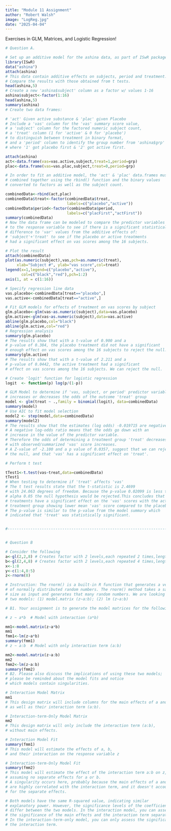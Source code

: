 ```yaml
---
title: "Module 11 Assignment"
author: "Robert Walsh"
image: "LogReg.jpg"
date: "2025-04-04"
---
```


Exercises in GLM, Matrices, and Logistic Regression!

```r
# Question A.

# Set up an additive model for the ashina data, as part of ISwR package
library(ISwR)
data("ashina")
attach(ashina)
# This data contain additive effects on subjects, period and treatment.
# Compare the results with those obtained from t tests. 
head(ashina,5)
# Create a new 'ashina$subject' column as a factor w/ values 1-16
ashina$subject<-factor(1:16)
head(ashina,5)
summary(ashina)
# Create two data frames:

# 'act' Given active substance & 'plac' given Placebo
# Include a 'vas' column for the 'vas' summary score value,
# a 'subject' column for the factored numeric subject count,
# a 'treat' column (1 for 'active' & 0 for 'placebo')
# to distinguish between treatment in binary format,
# and a 'period' column to identify the group number from 'ashina$grp'
# where '1' got placebo first & '2' got active first.

attach(ashina)
act<-data.frame(vas=vas.active,subject,treat=1,period=grp)
plac<-data.frame(vas=vas.plac,subject,treat=0,period=grp)

# In order to fit an additive model, the 'act' & 'plac' data.frames must be
# combined together using the rbind() function and the binary values
# converted to factors as well as the subject count.

combinedData<-rbind(act,plac)
combinedData$treat<-factor(combinedData$treat,
                           labels=c("placebo","active"))
combinedData$period<-factor(combinedData$period,
                           labels=c("placFirst","actFirst"))
summary(combinedData)
# Now the data frame can be modeled to compare the predictor variables 
# to the response variable to see if there is a significant statistical
# difference to 'var' values from the additive effects of:
# 'subject'+'treat' to see if the placebo or active treatments
# had a significant effect on vas scores among the 16 subjects.

# Plot the result
attach(combinedData)
plot(as.numeric(subject),vas,pch=as.numeric(treat),
     xlab="Subject #", ylab="vas score",col=treat)
legend(x=1,legend=c("placebo","active"),
       col=c("black","red"),pch=1:2)
axis(1, at = c(1:16))

# Specify regression line data
vas.placebo<-combinedData[treat=="placebo",]
vas.active<-combinedData[treat=="active",]

# Fit GLM models for effects of treatment on vas scores by subject
glm.placebo<-glm(vas~as.numeric(subject),data=vas.placebo)
glm.active<-glm(vas~as.numeric(subject),data=vas.active)
abline(glm.placebo,col="black")
abline(glm.active,col="red")
# Regression analysis
summary(glm.placebo)
# The results show that with a t-value of 0.900 and a 
# p-value of 0.384, the placebo treatment did not have a significant
# enough effect on vas scores among the 16 subjects to reject the null.
summary(glm.active)
# The results show that with a t-value of 2.211 and a 
# p-value of 0.0442, the active treatment had a significant
# effect on vas scores among the 16 subjects. We can reject the null.

# Create 'logit' function for logistic regression
logit  <- function(p) log(p/(1-p))

# GLM Model to determine if 'vas, subject, or period' predictor variables
# increases or decreases the odds of the outcome 'treat' group
model <- glm(treat ~ .,family = binomial(logit), data=combinedData)
summary(model)
# Use AIC to fit model selection
model2 <- step(model,data=combinedData)
summary(model2)
# The results show that the estimates (log odds) -0.019715 are negative for 'vas'
# A negative log-odds ratio means that the odds go down with an
# increase in the value of the predictor variable.
# Therefore the odds of determining a treatment group 'treat' decreases
# with observed/summarized 'vas' score increases. 
# A Z-value of -2.100 and a p value of 0.0357, suggest that we can reject
# the null, and that 'vas' has a significant effect on 'treat'.

# Perform t test

tTest1<-t.test(vas~treat,data=combinedData)
tTest1
# When testing to determine if 'treat' affects 'vas'
# The t test results state that the t-statistic is 2.4699
# with 24.063 degrees of freedom. Because the p-value 0.02099 is less than
# alpha 0.05 the null hypothesis would be rejected.This concludes that both
# treatments have a significant effect on the 'vas' scores with the active
# treatment group showing lower mean 'vas' score compared to the placebo group.
# The p-value is similar to the p-value from the model summary which
# indicated that 'treat' was statistically significant.


#---------------------------------------------------------------------------#


# Question B

# Consider the following
a<-gl(2,2,8) # Creates factor with 2 levels,each repeated 2 times,length 8
b<-gl(2,4,8) # Creates factor with 2 levels,each repeated 4 times,length 8
x<-1:8
y<-c(1:4,8:5)
z<-rnorm(8)

# Instruction: The rnorm() is a built-in R function that generates a vector
# of normally distributed random numbers. The rnorm() method takes a sample
# size as input and generates that many random numbers. We are looking for
# two models: (1) model.matrix (z~a:b); (2) lm (z~a:b)

# B1. Your assignment is to generate the model matrices for the following models

# z ~ a*b  # Model with interaction (a*b)

mm1<-model.matrix(z~a*b)
mm1
fmm1<-lm(z~a*b)
summary(fmm1)
# z ~ a:b  # Model with only interaction term (a:b)

mm2<-model.matrix(z~a:b)
mm2
fmm2<-lm(z~a:b)
summary(fmm2)
# B2. Please also discuss the implications of using these two models;
# please be reminded about the model fits and notice
# which models contain singularities.

# Interaction Model Matrix
mm1
# This design matrix will include columns for the main effects of a and b,
# as well as their interaction term (a:b).

# Interaction-term-Only Model Matrix
mm2
# This design matrix will only include the interaction term (a:b),
# without main effects. 

# Interaction Model Fit
summary(fmm1)
# This model will estimate the effects of a, b,
# and their interaction on the response variable z

# Interaction-term-Only Model Fit
summary(fmm2)
# This model will estimate the effect of the interaction term a:b on z,
# assuming no separate effects for a or b.
# A singularity occurs here, probably because the main effects of a and b 
# are highly correlated with the interaction term, and it doesn't account 
# for the separate effects.

# Both models have the same R-squared value, indicating similar
# explanatory power. However, the significance levels of the coefficients
# differ between the two models. In the interaction model, you can assess 
# the significance of the main effects and the interaction term separately.
# In the interaction-term-only model, you can only assess the significance of 
# the interaction term.
```

